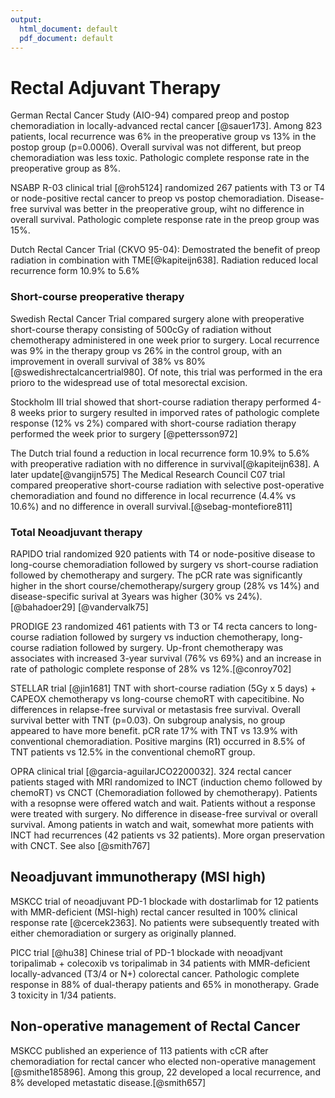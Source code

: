 ```yaml
---
output:
  html_document: default
  pdf_document: default
---
```

# Rectal Adjuvant Therapy

German Rectal Cancer Study (AIO-94) compared preop and postop chemoradiation in locally-advanced rectal cancer [@sauer173]. Among 823 patients, local recurrence was 6% in the preoperative group vs 13% in the postop group (p=0.0006). Overall survival was not different, but preop chemoradiation was less toxic. Pathologic complete response rate in the preoperative group as 8%.

NSABP R-03 clinical trial [@roh5124] randomized 267 patients with T3 or T4 or node-positive rectal cancer to preop vs postop chemoradiation. Disease-free survival was better in the preoperative group, wiht no difference in overall survival. Pathologic complete response rate in the preop group was 15%.

Dutch Rectal Cancer Trial (CKVO 95-04): Demostrated the benefit of preop radiation in combination with TME[@kapiteijn638]. Radiation reduced local recurrence form 10.9% to 5.6%

### Short-course preoperative therapy

Swedish Rectal Cancer Trial compared surgery alone with preoperative short-course therapy consisting of 500cGy of radiation without chemotherapy administered in one week prior to surgery. Local recurrence was 9% in the therapy group vs 26% in the control group, with an improvement in overall survival of 38% vs 80%[@swedishrectalcancertrial980]. Of note, this trial was performed in the era prioro to the widespread use of total mesorectal excision.

Stockholm III trial showed that short-course radiation therapy performed 4-8 weeks prior to surgery resulted in imporved rates of pathologic complete response (12% vs 2%) compared with short-course radiation therapy performed the week prior to surgery [@pettersson972]

The Dutch trial found a reduction in local recurrence form 10.9% to 5.6% with preoperative radiation with no difference in survival[@kapiteijn638]. A later update[@vangijn575] The Medical Research Council C07 trial compared preoperative short-course radiation with selective post-operative chemoradiation and found no difference in local recurrence (4.4% vs 10.6%) and no difference in overall survival.[@sebag-montefiore811]

### Total Neoadjuvant therapy

RAPIDO trial randomized 920 patients with T4 or node-positive disease to long-course chemoradiation followed by surgery  vs short-course radiation followed by chemotherapy and surgery. The pCR rate was significantly higher in the short course/chemotherapy/surgery group (28% vs 14%) and disease-specific surival at 3years was higher (30% vs 24%).[@bahadoer29]  [@vandervalk75]

PRODIGE 23 randomized 461 patients with T3 or T4 recta cancers to long-course radiation followed by surgery vs induction chemotherapy, long-course radiation followed by surgery. Up-front chemotherapy was associates with increased 3-year survival (76% vs 69%) and an increase in rate of pathologic complete response of 28% vs 12%.[@conroy702]

STELLAR trial [@jin1681] TNT with short-course radiation (5Gy x 5 days) + CAPEOX chemotherapy vs long-course chemoRT with capecitibine.  No differences in relapse-free survival or metastasis free survival. Overall survival better with TNT (p=0.03). On subgroup analysis, no group appeared to have more benefit. pCR rate 17% with TNT vs 13.9% with conventional chemoradiation. Positive margins (R1) occurred in 8.5% of TNT patients vs 12.5% in the conventional chemoRT group.

OPRA clinical trial [@garcia-aguilarJCO2200032]. 324 rectal cancer patients staged with MRI randomized to INCT (induction chemo followed by chemoRT) vs CNCT (Chemoradiation followed by chemotherapy). Patients with a resopnse were offered watch and wait. Patients without a response were treated with surgery. No difference in disease-free survival or overall survival. Among patients in watch and wait, somewhat more patients with INCT had recurrences (42 patients vs 32 patients). More organ preservation with CNCT. See also [@smith767]

## Neoadjuvant immunotherapy (MSI high)

MSKCC trial of neoadjuvant PD-1 blockade with dostarlimab for 12 patients with MMR-deficient (MSI-high) rectal cancer resulted in 100% clinical response rate [@cercek2363]. No patients were subsequently treated with either chemoradiation or surgery as originally planned.

PICC trial [@hu38] Chinese trial of PD-1 blockade with neoadjvant toripalimab + colecoxib vs toripalimab in 34 patients with MMR-deficient locally-advanced (T3/4 or N+) colorectal cancer.  Pathologic complete response in 88% of dual-therapy patients and 65% in monotherapy. Grade 3 toxicity in 1/34 patients.

## Non-operative management of Rectal Cancer

MSKCC published an experience of 113 patients with cCR after chemoradiation for rectal cancer who elected non-operative management [@smithe185896]. Among this group, 22 developed a local recurrence, and 8% developed metastatic disease.[@smith657]

